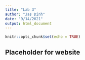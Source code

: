 ```yaml
---
title: "Lab 3"
author: "Jas Dinh"
date: "9/14/2021"
output: html_document
---
```


```r
knitr::opts_chunk$set(echo = TRUE)
```

## Placeholder for website
